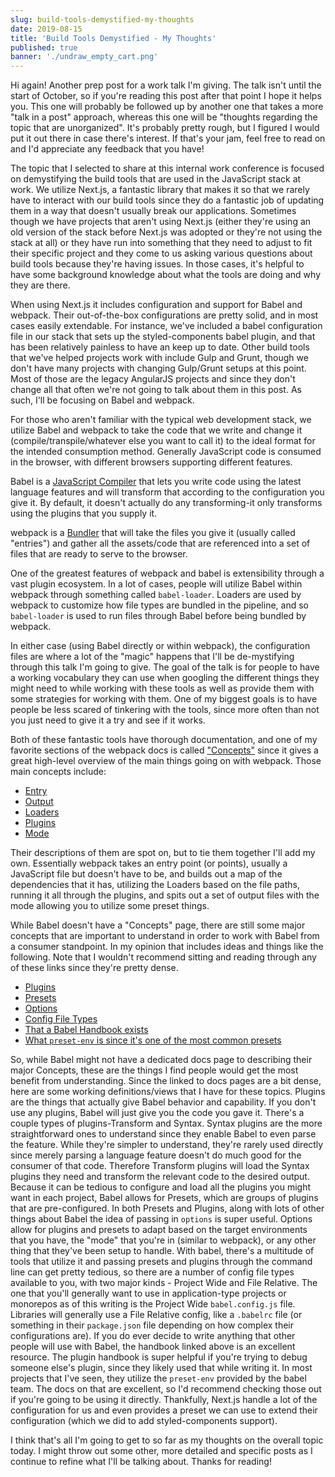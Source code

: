 ```yaml
---
slug: build-tools-demystified-my-thoughts
date: 2019-08-15
title: 'Build Tools Demystified - My Thoughts'
published: true
banner: './undraw_empty_cart.png'
---
```


Hi again! Another prep post for a work talk I'm giving. The talk isn't until the
start of October, so if you're reading this post after that point I hope it
helps you. This one will probably be followed up by another one that takes a
more "talk in a post" approach, whereas this one will be "thoughts regarding the
topic that are unorganized". It's probably pretty rough, but I figured I would
put it out there in case there's interest. If that's your jam, feel free to read
on and I'd appreciate any feedback that you have!

The topic that I selected to share at this internal work conference is focused
on demystifying the build tools that are used in the JavaScript stack at work.
We utilize Next.js, a fantastic library that makes it so that we rarely have to
interact with our build tools since they do a fantastic job of updating them in
a way that doesn't usually break our applications. Sometimes though we have
projects that aren't using Next.js (either they're using an old version of the
stack before Next.js was adopted or they're not using the stack at all) or they
have run into something that they need to adjust to fit their specific project
and they come to us asking various questions about build tools because they're
having issues. In those cases, it's helpful to have some background knowledge
about what the tools are doing and why they are there.

When using Next.js it includes configuration and support for Babel and webpack.
Their out-of-the-box configurations are pretty solid, and in most cases easily
extendable. For instance, we've included a babel configuration file in our stack
that sets up the styled-components babel plugin, and that has been relatively
painless to have an keep up to date. Other build tools that we've helped
projects work with include Gulp and Grunt, though we don't have many projects
with changing Gulp/Grunt setups at this point. Most of those are the legacy
AngularJS projects and since they don't change all that often we're not going to
talk about them in this post. As such, I'll be focusing on Babel and webpack.

For those who aren't familiar with the typical web development stack, we utilize
Babel and webpack to take the code that we write and change it
(compile/transpile/whatever else you want to call it) to the ideal format for
the intended consumption method. Generally JavaScript code is consumed in the
browser, with different browsers supporting different features.

Babel is a [JavaScript Compiler](https://babeljs.io) that lets you write code
using the latest language features and will transform that according to the
configuration you give it. By default, it doesn't actually do any
transforming-it only transforms using the plugins that you supply it.

webpack is a [Bundler](https://webpack.js.org) that will take the files you give
it (usually called "entries") and gather all the assets/code that are referenced
into a set of files that are ready to serve to the browser.

One of the greatest features of webpack and babel is extensibility through a
vast plugin ecosystem. In a lot of cases, people will utilize Babel within
webpack through something called `babel-loader`. Loaders are used by webpack to
customize how file types are bundled in the pipeline, and so `babel-loader` is
used to run files through Babel before being bundled by webpack.

In either case (using Babel directly or within webpack), the configuration files
are where a lot of the "magic" happens that I'll be de-mystifying through this
talk I'm going to give. The goal of the talk is for people to have a working
vocabulary they can use when googling the different things they might need to
while working with these tools as well as provide them with some strategies for
working with them. One of my biggest goals is to have people be less scared of
tinkering with the tools, since more often than not you just need to give it a
try and see if it works.

Both of these fantastic tools have thorough documentation, and one of my
favorite sections of the webpack docs is called
["Concepts"](https://webpack.js.org/concepts/) since it gives a great high-level
overview of the main things going on with webpack. Those main concepts include:

- [Entry](https://webpack.js.org/concepts/#entry)
- [Output](https://webpack.js.org/concepts/#output)
- [Loaders](https://webpack.js.org/concepts/#loaders)
- [Plugins](https://webpack.js.org/concepts/#plugins)
- [Mode](https://webpack.js.org/concepts/#mode)

Their descriptions of them are spot on, but to tie them together I'll add my
own. Essentially webpack takes an entry point (or points), usually a JavaScript
file but doesn't have to be, and builds out a map of the dependencies that it
has, utilizing the Loaders based on the file paths, running it all through the
plugins, and spits out a set of output files with the mode allowing you to
utilize some preset things.

While Babel doesn't have a "Concepts" page, there are still some major concepts
that are important to understand in order to work with Babel from a consumer
standpoint. In my opinion that includes ideas and things like the following.
Note that I wouldn't recommend sitting and reading through any of these links
since they're pretty dense.

- [Plugins](https://babeljs.io/docs/en/plugins)
- [Presets](https://babeljs.io/docs/en/presets)
- [Options](https://babeljs.io/docs/en/options)
- [Config File Types](https://babeljs.io/docs/en/config-files)
- [That a Babel Handbook exists](https://github.com/jamiebuilds/babel-handbook/blob/master/translations/en/)
- [What `preset-env` is since it's one of the most common presets](https://babeljs.io/docs/en/babel-preset-env)

So, while Babel might not have a dedicated docs page to describing their major
Concepts, these are the things I find people would get the most benefit from
understanding. Since the linked to docs pages are a bit dense, here are some
working definitions/views that I have for these topics. Plugins are the things
that actually give Babel behavior and capability. If you don't use any plugins,
Babel will just give you the code you gave it. There's a couple types of
plugins-Transform and Syntax. Syntax plugins are the more straightforward ones
to understand since they enable Babel to even parse the feature. While they're
simpler to understand, they're rarely used directly since merely parsing a
language feature doesn't do much good for the consumer of that code. Therefore
Transform plugins will load the Syntax plugins they need and transform the
relevant code to the desired output. Because it can be tedious to configure and
load all the plugins you might want in each project, Babel allows for Presets,
which are groups of plugins that are pre-configured. In both Presets and
Plugins, along with lots of other things about Babel the idea of passing in
`options` is super useful. Options allow for plugins and presets to adapt based
on the target environments that you have, the "mode" that you're in (similar to
webpack), or any other thing that they've been setup to handle. With babel,
there's a multitude of tools that utilize it and passing presets and plugins
through the command line can get pretty tedious, so there are a number of config
file types available to you, with two major kinds - Project Wide and File
Relative. The one that you'll generally want to use in application-type projects
or monorepos as of this writing is the Project Wide `babel.config.js` file.
Libraries will generally use a File Relative config, like a `.babelrc` file (or
something in their `package.json` file depending on how complex their
configurations are). If you do ever decide to write anything that other people
will use with Babel, the handbook linked above is an excellent resource. The
plugin handbook is super helpful if you're trying to debug someone else's
plugin, since they likely used that while writing it. In most projects that I've
seen, they utilize the `preset-env` provided by the babel team. The docs on that
are excellent, so I'd recommend checking those out if you're going to be using
it directly. Thankfully, Next.js handle a lot of the configuration for us and
even provides a preset we can use to extend their configuration (which we did to
add styled-components support).

I think that's all I'm going to get to so far as my thoughts on the overall
topic today. I might throw out some other, more detailed and specific posts as I
continue to refine what I'll be talking about. Thanks for reading!
